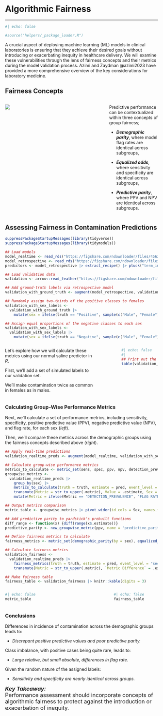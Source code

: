 # Algorithmic Fairness {#sec-algorithmic-fairness .unnumbered}

------------------------------------------------------------------------

```r
#| echo: false

#source("helpers/_package_loader.R")
```

A crucial aspect of deploying machine learning (ML) models in clinical laboratories is ensuring that they achieve their desired goals without introducing or exacerbating inequity in healthcare delivery. We will examine these vulnerabilities through the lens of fairness concepts and their metrics during the model validation process. Azimi and Zaydman @azimi2023 have provided a more comprehensive overview of the key considerations for laboratory medicine.

## Fairness Concepts

::: columns
::: {.column width="50%"}
![](images/algorithmic_fairness_concepts_schematic_full.png)
:::

::: {.column width="2%"}
:::

::: {.column width="28%" vertical-align="middle"}
Predictive performance can be contextualized within three concepts of group fairness;

-   ***Demographic parity***, where model flag rates are identical across subgroups,

-   ***Equalized odds***, where sensitivity and specificity are identical across subgroups,

-   ***Predictive parity***, where PPV and NPV are identical across subgroups.
:::
:::

## Assessing Fairness in Contamination Predictions

```r

suppressPackageStartupMessages(library(tidyverse))
suppressPackageStartupMessages(library(tidymodels))

## Load models
model_realtime <- read_rds("https://figshare.com/ndownloader/files/45631488") |> pluck("model") |> bundle::unbundle()
model_retrospective <- read_rds("https://figshare.com/ndownloader/files/45631491") |> pluck("model") |> bundle::unbundle()
predictors <- model_retrospective |> extract_recipe() |> pluck("term_info") |> dplyr::filter(role == "predictor") |> pluck("variable")

## Load validation data
validation <- arrow::read_feather("https://figshare.com/ndownloader/files/45407398") |> select(any_of(predictors))

## Add ground-truth labels via retrospective model
validation_with_ground_truth <- augment(model_retrospective, validation |> drop_na(any_of(predictors))) |> mutate(truth = factor(.pred_class, labels = c("Negative", "Positive"))) |> select(-matches("pred"))

## Randomly assign two-thirds of the positive classes to females
validation_with_sex_labels <- 
  validation_with_ground_truth |> 
    mutate(sex = ifelse(truth == "Positive", sample(c("Male", "Female"), size = n(), replace = TRUE, prob = c(1, 2)), NA_character_))

## Assign equal proportions of the negative classes to each sex
validation_with_sex_labels <- 
  validation_with_sex_labels |> 
    mutate(sex = ifelse(truth == "Negative", sample(c("Male", "Female"), size = n(), replace = TRUE), sex))


```

::: columns
::: {.column width="55%" vertical-align="bottom"}
Let's explore how we will calculate these metrics using our normal saline predictor in *R*.

First, we'll add a set of simulated labels to our validation set.

We'll make contamination twice as common in females as in males.
:::

::: {.column width="5%"}
:::

::: {.column width="20%"}
```r
#| echo: false
#| 
## Print out the contingency table
table(validation_with_sex_labels$truth, validation_with_sex_labels$sex) |> knitr::kable(digits = 3, caption = "Contaminated Results by Sex")

```
:::
:::

### Calculating Group-Wise Performance Metrics

Next, we'll calculate a set of performance metrics, including sensitivity, specificity, positive predictive value (PPV), negative predictive value (NPV), and flag rate, for each sex (*left*).

Then, we'll compare these metrics across the demographic groups using the fairness concepts described above (*right*).

```r

## Apply real-time predictions 
validation_realtime_preds <- augment(model_realtime, validation_with_sex_labels) |> mutate(pred = factor(.pred_class, labels = c("Negative", "Positive")))

## Calculate group-wise performance metrics
metrics_to_calculate <- metric_set(sens, spec, ppv, npv, detection_prevalence)
groupwise_metrics <- 
  validation_realtime_preds |> 
    group_by(sex) |> 
    metrics_to_calculate(truth = truth, estimate = pred, event_level = "second") |> 
    transmute(Metric = str_to_upper(.metric), Value = .estimate, Sex = sex) |> 
    mutate(Metric = ifelse(Metric == "DETECTION_PREVALENCE", "FLAG RATE", Metric))

## Output metrics comparison
metric_table <- groupwise_metrics |> pivot_wider(id_cols = Sex, names_from = Metric, values_from = Value) |> knitr::kable(digits = 3)

## Add predictive parity to yardstick's prebuilt functions
diff_range <- function(x) {diff(range(x$.estimate))}
predictive_parity <- new_groupwise_metric(ppv, name = "predictive_parity", aggregate = diff_range)

## Define fairness metrics to calculate
fairness_metrics <- metric_set(demographic_parity(by = sex), equalized_odds(by = sex), predictive_parity(by = sex))

## Calculate fairness metrics 
validation_fairness <- 
  validation_realtime_preds |> 
    fairness_metrics(truth = truth, estimate = pred, event_level = "second") |> 
    transmute(Metric = str_to_upper(.metric), `Metric Difference` = .estimate) 

## Make fairness table
fairness_table <- validation_fairness |> knitr::kable(digits = 3)
```

::: columns
::: {.column width="50%"}
```r
#| echo: false
metric_table
```
:::

::: {.column width="5%"}
:::

::: {.column width="25%"}
```r
#| echo: false
fairness_table
```
:::
:::

### Conclusions

Differences in incidence of contamination across the demographic groups leads to:

-   *Discrepant positive predictive values and poor predictive parity.*

Class imbalance, with positive cases being quite rare, leads to:

-   *Large relative, but small absolute, differences in flag rate.*

Given the random nature of the assigned labels:

-   *Sensitivity and specificity are nearly identical across groups.*

::: {.callout-tip appearance="simple" icon="false"}
[***Key Takeaway:***\
Performance assessment should incorporate concepts of algorithmic fairness to protect against the introduction or exacerbation of inequity.]{style="font-size:18px;"}
:::
